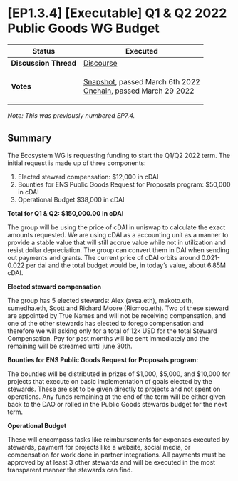 # \[EP1.3.4] \[Executable] Q1 & Q2 2022 Public Goods WG Budget

| **Status**            | Executed                                                                                                                                                                                                                                                                                                                                                                                        |
| --------------------- | ----------------------------------------------------------------------------------------------------------------------------------------------------------------------------------------------------------------------------------------------------------------------------------------------------------------------------------------------------------------------------------------------- |
| **Discussion Thread** | [Discourse](https://discuss.ens.domains/t/draft-q1-q2-2022-public-goods-working-group-budget-request/11022)                                                                                                                                                                                                                                                                                     |
| **Votes**             | <p><a href="https://snapshot.org/#/ens.eth/proposal/0x8c05add423e7ab5900113b203326286763d402f88300ebbe65c278ed2488b8d1">Snapshot</a>, passed March 6th 2022<br /><a href="https://www.withtally.com/governance/eip155:1:0x323A76393544d5ecca80cd6ef2A560C6a395b7E3/proposal/115615865324623814833258987703837575663427750121726187103053182962864855260310">Onchain</a>, passed March 29 2022</p> |

_Note: This was previously numbered EP7.4._

## Summary

The Ecosystem WG is requesting funding to start the Q1/Q2 2022 term. The initial request is made up of three components:

1. Elected steward compensation: $12,000 in cDAI
2. Bounties for ENS Public Goods Request for Proposals program: $50,000 in cDAI
3. Operational Budget $38,000 in cDAI

**Total for Q1 & Q2: $150,000.00 in cDAI**

The group will be using the price of cDAI in uniswap to calculate the exact amounts requested. We are using cDAI as a accounting unit as a manner to provide a stable value that will still accrue value while not in utilization and resist dollar depreciation. The group can convert them in DAI when sending out payments and grants. The current price of cDAI orbits around 0.021-0.022 per dai and the total budget would be, in today’s value, about 6.85M cDAI.

**Elected steward compensation**

The group has 5 elected stewards: Alex (avsa.eth), makoto.eth, sumedha.eth, Scott and Richard Moore (Ricmoo.eth). Two of these steward are appointed by True Names and will not be receiving compensation, and one of the other stewards has elected to forego compensation and therefore we will asking only for a total of 12k USD for the total Steward Compensation. Pay for past months will be sent immediately and the remaining will be streamed until june 30th.

**Bounties for ENS Public Goods Request for Proposals program:**

The bounties will be distributed in prizes of $1,000, $5,000, and $10,000 for projects that execute on basic implementation of goals elected by the stewards. These are set to be given directly to projects and not spent on operations. Any funds remaining at the end of the term will be either given back to the DAO or rolled in the Public Goods stewards budget for the next term.

**Operational Budget**

These will encompass tasks like reimbursements for expenses executed by stewards, payment for projects like a website, social media, or compensation for work done in partner integrations. All payments must be approved by at least 3 other stewards and will be executed in the most transparent manner the stewards can find.